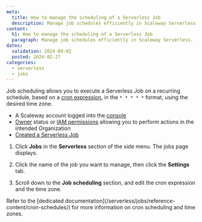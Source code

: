 ```yaml
---
meta:
  title: How to manage the scheduling of a Serverless Job
  description: Manage job schedules efficiently in Scaleway Serverless.
content:
  h1: How to manage the scheduling of a Serverless Job
  paragraph: Manage job schedules efficiently in Scaleway Serverless.
dates:
  validation: 2024-09-02
  posted: 2024-02-27
categories:
  - serverless
  - jobs
---
```


Job scheduling allows you to execute a Serverless Job on a recurring schedule, based on a [cron expression](/serverless/jobs/reference-content/cron-schedules/), in the `* * * * *` format, using the desired time zone.

<Macro id="requirements" />

- A Scaleway account logged into the [console](https://console.scaleway.com)
- [Owner](/identity-and-access-management/iam/concepts/#owner) status or [IAM permissions](/identity-and-access-management/iam/concepts/#permission) allowing you to perform actions in the intended Organization
- [Created a Serverless Job](/serverless/jobs/how-to/create-job/)

1. Click **Jobs** in the **Serverless** section of the side menu. The jobs page displays.

2. Click the name of the job you want to manage, then click the **Settings** tab.

3. Scroll down to the **Job scheduling** section, and edit the cron expression and the time zone.

<Message type="note">
Refer to the [dedicated documentation](/serverless/jobs/reference-content/cron-schedules/) for more information on cron scheduling and time zones.
</Message>